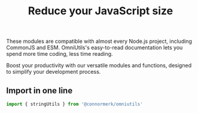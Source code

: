 ﻿---
title: Reduce your JavaScript size
description: Built in functions and modules to make your coding life easier
template: splash
hero:
  tagline: JavaScript all-in-one utility module
  //image:
    //file: ../../assets/houston.webp
  actions:
    - text: Get Started
      link: /guides/get-started/
      icon: right-arrow
    - text: View on GitHub
      link: https://github.com/cmerk2021/omniutils
      icon: external
      variant: minimal
banner:
  content: |
    Introducing OmniUtils v1.3! Faster, less file size, more modules, and more! More coming soon.
---


<CardGrid stagger>
  <Card title="Widely Compatible" icon="seti:javascript">
    These modules are compatible with almost every Node.js project, including CommonJS and ESM.
  </Card>
  <Card title="Easy-to-read documentation" icon="document">
    OmniUtils's easy-to-read documentation lets you spend more time coding, less time reading.
  </Card>
  <Card title="Easy to use" icon="star">
    <p>Boost your productivity with our versatile modules and functions, designed to simplify your development process.</p>
  </Card>
</CardGrid>

<h2>Import in one line</h2>

```javascript
import { stringUtils } from '@connormerk/omniutils'
```